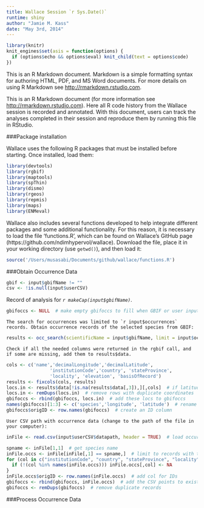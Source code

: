 ```yaml
---
title: Wallace Session `r Sys.Date()`
runtime: shiny
author: "Jamie M. Kass"
date: "May 3rd, 2014"
---
```


<!-- ```{r setup, include=FALSE}
knitr::opts_chunk$set(eval=FALSE)
``` -->

```r
library(knitr)
knit_engines$set(asis = function(options) {
  if (options$echo && options$eval) knit_child(text = options$code)
})
```

This is an R Markdown document. Markdown is a simple formatting syntax for authoring HTML, PDF, and MS Word documents. For more details on using R Markdown see <http://rmarkdown.rstudio.com>.

This is an R Markdown document (for more information see <http://rmarkdown.rstudio.com>). Here all R code history from the Wallace session is recorded and annotated. With this document, users can track the analyses completed in their session and reproduce them by running this file in RStudio.

###Package installation

Wallace uses the following R packages that must be installed before starting. Once installed, load them:
```r
library(devtools)
library(rgbif)
library(maptools)
library(spThin)
library(dismo)
library(rgeos)
library(repmis)
library(maps)
library(ENMeval)
```

Wallace also includes several functions developed to help integrate different packages and some additional functionality. For this reason, it is necessary to load the file 'functions.R', which can be found on Wallace's GitHub page (https://github.com/ndimhypervol/wallace). Download the file, place it in your working directory (use `getwd()`), and then load it:
```r
source('/Users/musasabi/Documents/github/wallace/functions.R')
```

###Obtain Occurrence Data
```r
gbif <- input$gbifName != ""
csv <- !is.null(input$userCSV)
```

Record of analysis for *`r makeCap(input$gbifName)`*. 

```r
gbifoccs <- NULL  # make empty gbifoccs to fill when GBIF or user input are called
```

```asis
The search for occurrences was limited to `r input$occurrences` records. Obtain occurrence records of the selected species from GBIF:
```

```r
results <- occ_search(scientificName = input$gbifName, limit = input$occurrences, hasCoordinate = TRUE)
```

```asis
Check if all the needed columns were returned in the rgbif call, and if some are missing, add them to results$data.
```

```r
cols <- c('name','decimalLongitude','decimalLatitude',
                'institutionCode','country', 'stateProvince',
                'locality', 'elevation', 'basisOfRecord')
results <- fixcols(cols, results)
locs.in <- results$data[!is.na(results$data[,3]),][,cols]  # if latitude is NA, remove the row
locs.in <- remDups(locs.in)  # remove rows with duplicate coordinates
gbifoccs <- rbind(gbifoccs, locs.in)  # add these locs to gbifoccs
names(gbifoccs)[1:3] <- c('species','longitude', 'latitude')  # rename these rows
gbifoccs$origID <- row.names(gbifoccs)  # create an ID column
```

```asis
User CSV path with occurrence data (change to the path of the file in your computer):
```

```r
inFile <- read.csv(input$userCSV$datapath, header = TRUE)  # load occurrence data
```

```r
spname <- inFile[1,1]  # get species name
inFile.occs <- inFile[inFile[,1] == spname,]  # limit to records with this name
for (col in c("institutionCode", "country", "stateProvince", "locality", "elevation", "basisOfRecord")) {  # add all cols to match gbifoccs if not already there
  if (!(col %in% names(inFile.occs))) inFile.occs[,col] <- NA
}
inFile.occs$origID <- row.names(inFile.occs)  # add col for IDs
gbifoccs <- rbind(gbifoccs, inFile.occs)  # add the CSV points to existing gbifoccs
gbifoccs <- remDups(gbifoccs)  # remove duplicate records
```

###Process Occurrence Data

